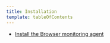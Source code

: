 ```yaml
---
title: Installation
template: tableOfContents
---
```


* [Install the Browser monitoring agent](/docs/browser/browser-monitoring/installation/install-browser-monitoring-agent)
